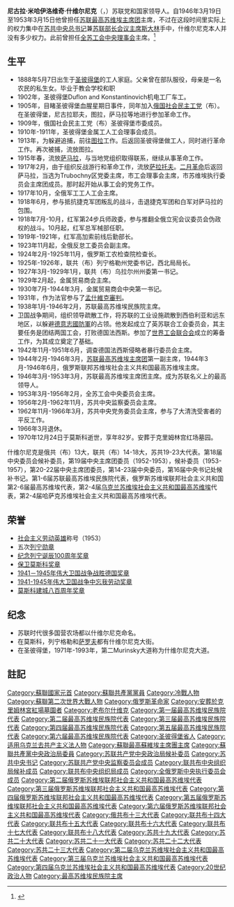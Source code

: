 {{Infobox Officeholder
|name                = 尼古拉·米哈伊洛维奇·什维尔尼克<br>Николай Шверник
|image               = Николай Михайлович Шверник.jpg
|nationality         = {{nowrap|{{flag|Russian Empire}}（1888-1917）}}{{nowrap|{{USSR}}（1917-1970）}}
|ethnicity           = 俄罗斯人
|office              = 苏联最高苏维埃民族院主席
|term_start         = 1938年1月12日
|term_end           = 1946年3月12日
|predecessor        = 职位创立
|successor          = [[瓦西里·瓦西里耶维奇·库兹涅佐夫|瓦西里·瓦西里耶维奇·库兹涅佐夫]]
|office2             = {{flag|Russian SFSR}}最高苏维埃主席团主席
|term_start2         = 1944年3月4日
|term_end2           = 1946年6月25日
|predecessor2        = 伊万·阿列克谢耶维奇·弗拉索夫
|successor2          = 伊万·阿列克谢耶维奇·弗拉索夫
|office3              = {{flagicon|Soviet Union}}[[苏联最高苏维埃主席团|苏联最高苏维埃主席团]]主席
|leader3              = [[斯大林|斯大林]]
|term_start3          = 1946年3月19日
|term_end3            = 1953年3月15日
|predecessor3         = [[米哈伊尔·伊万诺维奇·加里宁|加里宁]]
|successor3           = [[克里门特·伏罗希洛夫|伏罗希洛夫]]
|office4              = [[苏联共产党中央监察委员会|苏联共产党中央监察委员会]]主席
|term_start4          = 1956年2月27日
|term_end4            = 1966年3月29日
|predecessor4         = [[马特维·费奥多罗维奇·什基里亚托夫|马特维·费奥多罗维奇·什基里亚托夫]]
|successor4           = [[阿尔维德·亚诺维奇·佩尔谢|阿尔维德·亚诺维奇·佩尔谢]]
|birth_date          = {{OldStyleDate|1888年|5月19日|5月7日}}
|birth_place         = {{flag|俄罗斯帝国}}[[圣彼得堡|圣彼得堡]]
|death_date          = {{death date and age|1970|12|24|1888|5|7|df=y}}
|death_place         = {{USSR}}[[莫斯科|莫斯科]]
|party               = {{CPS}}
|profession          =
|awards={{{!}} style="background:transparent"
{{!}}{{社会主义劳动英雄}}
{{!}}}
{{{!}} style="background:transparent"
{{!}}{{列宁勋章}} {{!!}} {{列宁勋章}}{{!!}}{{列宁勋章}}{{!!}}{{列宁勋章}}
{{!}}-
{{!}}{{列宁勋章}}{{!!}}{{纪念列宁诞辰一百周年奖章}}{{!!}}{{保卫莫斯科奖章}}{{!!}}{{卫国战争战胜德国奖章}}
{{!}}-
{{!}}{{卫国战争中忘我劳动奖章}}{{!!}}{{莫斯科建城八百周年奖章}}
{{!}}}
}}

'''尼古拉·米哈伊洛维奇·什维尔尼克'''（{{lang-ru|'''Никола́й Миха́йлович Шве́рник'''}}，{{bd|1888年|5月19日<ref>儒略曆1888年5月7日</ref>|1970年|12月24日|catIdx=S什}}）苏联党和国家领导人。自1946年3月19日至1953年3月15日他曾担任[[苏联最高苏维埃主席团|苏联最高苏维埃主席团]]主席，不过在这段时间里实际上的权力集中在[[苏共中央总书记|苏共中央总书记]]兼[[苏联部长会议主席|苏联部长会议主席]][[斯大林|斯大林]]手中，什维尔尼克本人并没有多少权力。此前曾担任[[全苏工会中央理事会|全苏工会中央理事会]]主席。<ref>{{Cite web|title=Справочник по истории Коммунистической партии и Советского Союза 1898 - 1991|url=https://web.archive.org/web/20180828091706/http://knowbysight.info/ShSS/00633.asp}}</ref>

==生平==
* 1888年5月7日出生于[[圣彼得堡|圣彼得堡]]的工人家庭。父亲曾在部队服役，母亲是一名农民的私生女。毕业于教会学校和职
* 1902年，圣彼得堡Duflon and Konstantinovich机电工厂车工。
* 1905年，目睹圣彼得堡血腥星期日事件，同年加入[[俄国社会民主工党|俄国社会民主工党]]（布）。在圣彼得堡，尼古拉耶夫，图拉，萨马拉等地进行参加革命工作。
* 1909年，俄国社会民主工党（布）圣彼得堡市委成员。
* 1910年-1911年，圣彼得堡金属工人工会理事会成员。
* 1913年，为躲避追捕，前往[[图拉|图拉]]工作。后返回圣彼得堡做工人，同时进行革命工作。再次被捕，流放图拉。
* 1915年春，流放[[萨马拉|萨马拉]]，与当地党组织取得联系，继续从事革命工作。
* 1917年2月，由于组织反战游行和革命工作，流放[[萨拉托夫|萨拉托夫]]。[[二月革命|二月革命]]后返回萨马拉，当选为Trubochny区党委主席，市工会理事会主席，市苏维埃执行委员会主席团成员。那时起开始从事工会的党务工作。
* 1917年10月，全俄军工工人工会主席。
* 1918年6月，参与抵抗捷克军团叛乱的战斗，击退捷克军团和白军对萨马拉的包围。
* 1918年7月-10月，红军第24步兵师政委，参与推翻全俄立宪会议委员会伪政权的战斗。10月起，红军总军械部任职。
* 1919年-1921年，红军高加索前线后勤部长。
* 1923年11月起，全俄反怠工委员会副主席。
* 1924年2月-1925年11月，俄罗斯工农检查院检查长。
* 1925年-1926年，联共（布）列宁格勒州党委书记，西北局局长。
* 1927年3月-1929年1月，联共（布）乌拉尔州州委第一书记。
* 1929年2月起，金属贸易商会主席。
* 1930年7月-1944年3月，金属贸易商会中央第一书记。
* 1931年，作为法官参与了[[1931年孟什維克審判|孟什維克審判]]。
* 1938年1月-1946年2月，苏联最高苏维埃民族院主席。
* 卫国战争期间，组织领导疏散工作，将苏联的工业设施疏散到西伯利亚和远东地区，以躲避[[德意志國防軍|德意志國防軍]]的占领。他发起成立了英苏联合工会委员会，其主要任务是团结两国工会，打败德国法西斯。参加了[[世界工会联合会|世界工会联合会]]成立的筹备工作，为其成立奠定了基础。
* 1942年11月-1951年6月，调查德国法西斯侵略者暴行委员会主席。
* 1944年2月-1946年3月，[[苏联最高苏维埃主席团|苏联最高苏维埃主席团]]第一副主席，1944年3月-1946年6月，俄罗斯联邦苏维埃社会主义共和国最高苏维埃主席。
* 1946年3月-1953年3月，苏联最高苏维埃主席团主席。成为苏联名义上的最高领导人。
* 1953年3月-1956年2月，全苏工会中央委员会主席。
* 1956年2月-1962年11月，苏共中央监察委员会主席。
* 1962年11月-1966年3月，苏共中央党务委员会主席，参与了大清洗受害者的平反工作。
* 1966年3月退休。
* 1970年12月24日于莫斯科逝世，享年82岁。安葬于克里姆林宫红场墓园。
什维尔尼克是俄共（布）13大，联共（布）14-18大，苏共19-23大代表。第18届中央委员会候补委员，第19届中央主席团委员（1952-1953），候补委员（1953-1957），第20-22届中央主席团委员，第14-23届中央委员，第16届中央书记处候补书记。第1-6届苏联最高苏维埃民族院代表，俄罗斯苏维埃联邦社会主义共和国第2-6届最高苏维埃代表，第2-4届[[乌克兰苏维埃社会主义共和国最高苏维埃|乌克兰苏维埃社会主义共和国最高苏维埃]]代表，第2-4届哈萨克苏维埃社会主义共和国最高苏维埃代表。

== 荣誉 ==
* [[社会主义劳动英雄|社会主义劳动英雄]]称号（1953）
* 五次[[列宁勋章|列宁勋章]]
* [[纪念列宁诞辰100周年奖章|纪念列宁诞辰100周年奖章]]
* [[保卫莫斯科奖章|保卫莫斯科奖章]]
* [[1941－1945年伟大卫国战争战胜德国奖章|1941－1945年伟大卫国战争战胜德国奖章]]
* [[1941-1945年伟大卫国战争中忘我劳动奖章|1941-1945年伟大卫国战争中忘我劳动奖章]]
* [[莫斯科建城八百周年奖章|莫斯科建城八百周年奖章]]

== 纪念 ==
* 苏联时代很多国营农场都以什维尔尼克命名。
* 在莫斯科，列宁格勒和[[萨罗夫|萨罗夫]]都有什维尔尼克大街。
* 在圣彼得堡，1971年-1993年，第二Murinsky大道称为什维尔尼克大道。

==註記==
{{reflist}}

{{leader|[[米哈伊尔·伊万诺维奇·加里宁|加里宁]]|[[苏联最高苏维埃主席团|苏联最高苏维埃主席团主席]]
'''1946-1953'''|[[克里门特·伏罗希洛夫|伏罗希洛夫]]}}
{{苏联国家元首}}
{{Authority control}}
{{DEFAULTSORT:Shvernik, Nikolay}}
[[Category:蘇聯國家元首|Category:蘇聯國家元首]]
[[Category:蘇聯共產黨黨員|Category:蘇聯共產黨黨員]]
[[Category:冷戰人物|Category:冷戰人物]]
[[Category:蘇聯第二次世界大戰人物|Category:蘇聯第二次世界大戰人物]]
[[Category:俄罗斯革命家|Category:俄罗斯革命家]]
[[Category:安葬於克里姆林宮紅場墓園者|Category:安葬於克里姆林宮紅場墓園者]]
[[Category:老布尔什维克|Category:老布尔什维克]]
[[Category:第一届最高苏维埃民族院代表|Category:第一届最高苏维埃民族院代表]]
[[Category:第二届最高苏维埃民族院代表|Category:第二届最高苏维埃民族院代表]]
[[Category:第三届最高苏维埃民族院代表|Category:第三届最高苏维埃民族院代表]]
[[Category:第四届最高苏维埃民族院代表|Category:第四届最高苏维埃民族院代表]]
[[Category:第五届最高苏维埃民族院代表|Category:第五届最高苏维埃民族院代表]]
[[Category:第六届最高苏维埃民族院代表|Category:第六届最高苏维埃民族院代表]]
[[Category:圣彼得堡省人|Category:圣彼得堡省人]]
[[Category:适用乌克兰去共产主义法人物|Category:适用乌克兰去共产主义法人物]]
[[Category:蘇聯最高蘇維埃主席團主席|Category:蘇聯最高蘇維埃主席團主席]]
[[Category:蘇聯共產黨中央政治局委員|Category:蘇聯共產黨中央政治局委員]]
[[Category:苏联共产党中央政治局候补委员|Category:苏联共产党中央政治局候补委员]]
[[Category:苏共中央书记|Category:苏共中央书记]]
[[Category:苏联共产党中央监察委员会成员|Category:苏联共产党中央监察委员会成员]]
[[Category:联共布中央组织局候补成员|Category:联共布中央组织局候补成员]]
[[Category:联共布中央组织局成员|Category:联共布中央组织局成员]]
[[Category:全俄罗斯中央执行委员会成员|Category:全俄罗斯中央执行委员会成员]]
[[Category:第二届俄罗斯苏维埃联邦社会主义共和国最高苏维埃代表|Category:第二届俄罗斯苏维埃联邦社会主义共和国最高苏维埃代表]]
[[Category:第三届俄罗斯苏维埃联邦社会主义共和国最高苏维埃代表|Category:第三届俄罗斯苏维埃联邦社会主义共和国最高苏维埃代表]]
[[Category:第四届俄罗斯苏维埃联邦社会主义共和国最高苏维埃代表|Category:第四届俄罗斯苏维埃联邦社会主义共和国最高苏维埃代表]]
[[Category:第五届俄罗斯苏维埃联邦社会主义共和国最高苏维埃代表|Category:第五届俄罗斯苏维埃联邦社会主义共和国最高苏维埃代表]]
[[Category:第六届俄罗斯苏维埃联邦社会主义共和国最高苏维埃代表|Category:第六届俄罗斯苏维埃联邦社会主义共和国最高苏维埃代表]]
[[Category:俄共布十三大代表|Category:俄共布十三大代表]]
[[Category:联共布十四大代表|Category:联共布十四大代表]]
[[Category:联共布十五大代表|Category:联共布十五大代表]]
[[Category:联共布十六大代表|Category:联共布十六大代表]]
[[Category:联共布十七大代表|Category:联共布十七大代表]]
[[Category:联共布十八大代表|Category:联共布十八大代表]]
[[Category:苏共十九大代表|Category:苏共十九大代表]]
[[Category:苏共二十大代表|Category:苏共二十大代表]]
[[Category:苏共二十一大代表|Category:苏共二十一大代表]]
[[Category:苏共二十二大代表|Category:苏共二十二大代表]]
[[Category:苏共二十三大代表|Category:苏共二十三大代表]]
[[Category:第二届乌克兰苏维埃社会主义共和国最高苏维埃代表|Category:第二届乌克兰苏维埃社会主义共和国最高苏维埃代表]]
[[Category:第三届乌克兰苏维埃社会主义共和国最高苏维埃代表|Category:第三届乌克兰苏维埃社会主义共和国最高苏维埃代表]]
[[Category:第四届乌克兰苏维埃社会主义共和国最高苏维埃代表|Category:第四届乌克兰苏维埃社会主义共和国最高苏维埃代表]]
[[Category:20世纪政治人物|Category:20世纪政治人物]]
[[Category:最高苏维埃民族院主席|Category:最高苏维埃民族院主席]]